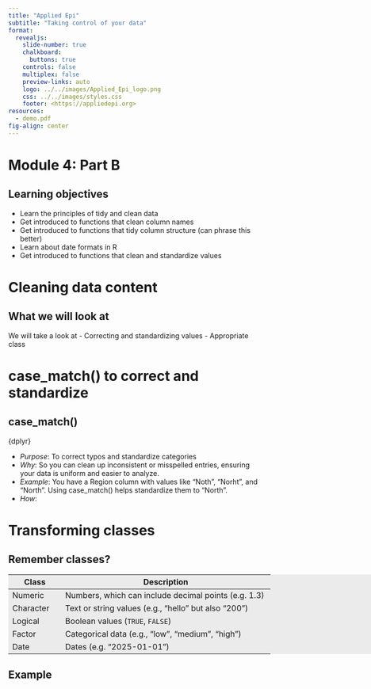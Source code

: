 ```yaml
---
title: "Applied Epi"
subtitle: "Taking control of your data"
format:
  revealjs: 
    slide-number: true
    chalkboard: 
      buttons: true
    controls: false
    multiplex: false
    preview-links: auto
    logo: ../../images/Applied_Epi_logo.png
    css: ../../images/styles.css
    footer: <https://appliedepi.org>
resources:
  - demo.pdf
fig-align: center
---
```


# Module 4: Part B

## Learning objectives

-   Learn the principles of tidy and clean data
-   Get introduced to functions that clean column names 
-   Get introduced to functions that tidy column structure (can phrase this better)
-   Learn about date formats in R
-   Get introduced to functions that clean and standardize values

# Cleaning data content

## What we will look at

We will take a look at
- Correcting and standardizing values
- Appropriate class

# case_match() to correct and standardize

## case_match() 

::: slide-header
{dplyr}
:::

- *Purpose*: To correct typos and standardize categories
- *Why*: So you can clean up inconsistent or misspelled entries, ensuring your data is uniform and easier to analyze.
- *Example*: You have a Region column with values like "Noth", "Norht", and "North". Using case_match() helps standardize them to "North". 
- *How*: 

# Transforming classes

## Remember classes?

::: {#general-box style="text-align: left; width: 850px; background: #ebebeb; margin: 0 auto; font-size: 29px;"}

| Class      | Description                                  |
|------------|----------------------------------------------|
| Numeric    | Numbers, which can include decimal points (e.g. 1.3) |
| Character  | Text or string values (e.g., "hello" but also "200")        |
| Logical    | Boolean values (`TRUE`, `FALSE`)             |
| Factor     | Categorical data (e.g., "low", "medium", "high") |
| Date       | Dates (e.g. "2025-01-01")                    |
:::

## Example


